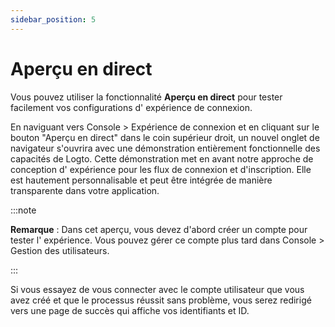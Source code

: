 ```yaml
---
sidebar_position: 5
---
```


# Aperçu en direct

Vous pouvez utiliser la fonctionnalité **Aperçu en direct** pour tester facilement vos configurations d' expérience de connexion.

En naviguant vers <CloudLink to="/sign-in-experience">Console > Expérience de connexion</CloudLink> et en cliquant sur le bouton "Aperçu en direct" dans le coin supérieur droit, un nouvel onglet de navigateur s'ouvrira avec une démonstration entièrement fonctionnelle des capacités de Logto. Cette démonstration met en avant notre approche de conception d' expérience pour les flux de connexion et d'inscription. Elle est hautement personnalisable et peut être intégrée de manière transparente dans votre application.

:::note

**Remarque** : Dans cet aperçu, vous devez d'abord créer un compte pour tester l' expérience. Vous pouvez gérer ce compte plus tard dans <CloudLink to="/user-management">Console > Gestion des utilisateurs</CloudLink>.

:::

Si vous essayez de vous connecter avec le compte utilisateur que vous avez créé et que le processus réussit sans problème, vous serez redirigé vers une page de succès qui affiche vos identifiants et ID.

